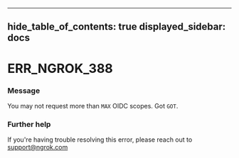 

---
hide_table_of_contents: true
displayed_sidebar: docs
---


# ERR_NGROK_388

### Message
You may not request more than `MAX` OIDC scopes. Got `GOT`.

<ErrorDetails />



### Further help
If you're having trouble resolving this error, please reach out to [support@ngrok.com](mailto:support@ngrok.com?subject=Help%20with%20ERR_NGROK_388)

